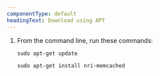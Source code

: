 ```yaml
---
componentType: default
headingText: Download using APT
---
```


1. From the command line, run these commands:

    ```shell
    sudo apt-get update
    ```

    ```shell
    sudo apt-get install nri-memcached
```